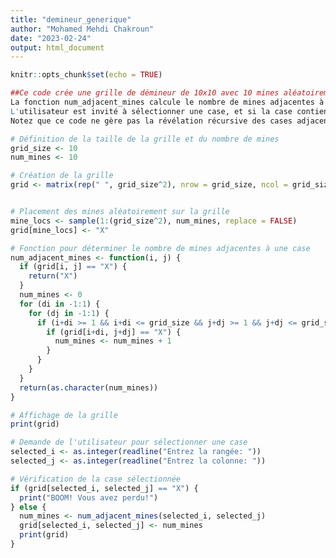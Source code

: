 ```yaml
---
title: "demineur_generique"
author: "Mohamed Mehdi Chakroun"
date: "2023-02-24"
output: html_document
---
```


```r
knitr::opts_chunk$set(echo = TRUE)
```

```r
##Ce code crée une grille de démineur de 10x10 avec 10 mines aléatoirement placées. 
La fonction num_adjacent_mines calcule le nombre de mines adjacentes à une case donnée, et la grille est affichée à l'utilisateur. 
L'utilisateur est invité à sélectionner une case, et si la case contient une mine, le jeu se termine, sinon le nombre de mines adjacentes est affiché.
Notez que ce code ne gère pas la révélation récursive des cases adjacentes à une case vide, ce qui serait nécessaire pour un vrai jeu de démineur.
```


```r
# Définition de la taille de la grille et du nombre de mines
grid_size <- 10
num_mines <- 10

# Création de la grille
grid <- matrix(rep(" ", grid_size^2), nrow = grid_size, ncol = grid_size)


# Placement des mines aléatoirement sur la grille
mine_locs <- sample(1:(grid_size^2), num_mines, replace = FALSE)
grid[mine_locs] <- "X"


```



```r
# Fonction pour déterminer le nombre de mines adjacentes à une case
num_adjacent_mines <- function(i, j) {
  if (grid[i, j] == "X") {
    return("X")
  }
  num_mines <- 0
  for (di in -1:1) {
    for (dj in -1:1) {
      if (i+di >= 1 && i+di <= grid_size && j+dj >= 1 && j+dj <= grid_size) {
        if (grid[i+di, j+dj] == "X") {
          num_mines <- num_mines + 1
        }
      }
    }
  }
  return(as.character(num_mines))
}
```

```r
# Affichage de la grille
print(grid)

```

```r
# Demande de l'utilisateur pour sélectionner une case
selected_i <- as.integer(readline("Entrez la rangée: "))
selected_j <- as.integer(readline("Entrez la colonne: "))

# Vérification de la case sélectionnée
if (grid[selected_i, selected_j] == "X") {
  print("BOOM! Vous avez perdu!")
} else {
  num_mines <- num_adjacent_mines(selected_i, selected_j)
  grid[selected_i, selected_j] <- num_mines
  print(grid)
}
```
